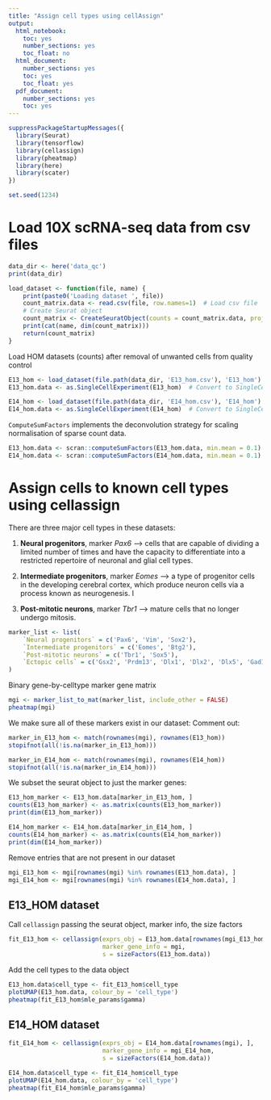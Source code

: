 ```yaml
---
title: "Assign cell types using cellAssign"
output:
  html_notebook:
    toc: yes
    number_sections: yes
    toc_float: no
  html_document:
    number_sections: yes
    toc: yes
    toc_float: yes
  pdf_document:
    number_sections: yes
    toc: yes
---
```



```r
suppressPackageStartupMessages({
  library(Seurat)
  library(tensorflow)
  library(cellassign)
  library(pheatmap)
  library(here)
  library(scater)
})
```

```r
set.seed(1234)
```



# Load 10X scRNA-seq data from csv files

```r
data_dir <- here('data_qc')
print(data_dir)
```

```r
load_dataset <- function(file, name) {
    print(paste0('Loading dataset ', file))
    count_matrix.data <- read.csv(file, row.names=1)  # Load csv file
    # Create Seurat object
    count_matrix <- CreateSeuratObject(counts = count_matrix.data, project=name)
    print(cat(name, dim(count_matrix)))
    return(count_matrix)
}
```

Load HOM datasets (counts) after removal of unwanted cells from quality control

```r
E13_hom <- load_dataset(file.path(data_dir, 'E13_hom.csv'), 'E13_hom')
E13_hom.data <- as.SingleCellExperiment(E13_hom)  # Convert to SingleCellExperiment class

E14_hom <- load_dataset(file.path(data_dir, 'E14_hom.csv'), 'E14_hom')
E14_hom.data <- as.SingleCellExperiment(E14_hom)  # Convert to SingleCellExperiment class
```



`ComputeSumFactors` implements the deconvolution strategy for scaling normalisation of sparse count data.

```r
E13_hom.data <- scran::computeSumFactors(E13_hom.data, min.mean = 0.1)
E14_hom.data <- scran::computeSumFactors(E14_hom.data, min.mean = 0.1)
```


# Assign cells to known cell types using cellassign

There are three major cell types in these datasets:

1. **Neural progenitors**, marker *Pax6* --> cells that are capable of dividing a limited number of times and have the capacity to differentiate into a restricted repertoire of neuronal and glial cell types.

2. **Intermediate progenitors**, marker *Eomes* --> a type of progenitor cells in the developing cerebral cortex, which produce neuron cells via a process known as neurogenesis. I

3. **Post-mitotic neurons**, marker *Tbr1* --> mature cells that no longer undergo mitosis.

```r
marker_list <- list(
    `Neural progenitors` = c('Pax6', 'Vim', 'Sox2'),
    `Intermediate progenitors` = c('Eomes', 'Btg2'),
    `Post-mitotic neurons` = c('Tbr1', 'Sox5'),
    `Ectopic cells` = c('Gsx2', 'Prdm13', 'Dlx1', 'Dlx2', 'Dlx5', 'Gad1', 'Gad2', 'Ptf1a', 'Msx3', 'Helt', 'Olig3')
)
```


Binary gene-by-celltype marker gene matrix

```r
mgi <- marker_list_to_mat(marker_list, include_other = FALSE)
pheatmap(mgi)
```


We make sure all of these markers exist in our dataset:
Comment out:

```r
marker_in_E13_hom <- match(rownames(mgi), rownames(E13_hom))
stopifnot(all(!is.na(marker_in_E13_hom)))

marker_in_E14_hom <- match(rownames(mgi), rownames(E14_hom))
stopifnot(all(!is.na(marker_in_E14_hom)))
```



We subset the seurat object to just the marker genes:

```r
E13_hom_marker <- E13_hom.data[marker_in_E13_hom, ]
counts(E13_hom_marker) <- as.matrix(counts(E13_hom_marker))
print(dim(E13_hom_marker))

E14_hom_marker <- E14_hom.data[marker_in_E14_hom, ]
counts(E14_hom_marker) <- as.matrix(counts(E14_hom_marker))
print(dim(E14_hom_marker))
```

Remove entries that are not present in our dataset

```r
mgi_E13_hom <- mgi[rownames(mgi) %in% rownames(E13_hom.data), ]
mgi_E14_hom <- mgi[rownames(mgi) %in% rownames(E14_hom.data), ]
```



## E13_HOM dataset

Call `cellassign` passing the seurat object, marker info, the size factors

```r
fit_E13_hom <- cellassign(exprs_obj = E13_hom.data[rownames(mgi_E13_hom), ],
                          marker_gene_info = mgi,
                          s = sizeFactors(E13_hom.data))
```

Add the cell types to the data object

```r
E13_hom.data$cell_type <- fit_E13_hom$cell_type
plotUMAP(E13_hom.data, colour_by = 'cell_type')
pheatmap(fit_E13_hom$mle_params$gamma)
```



## E14_HOM dataset


```r
fit_E14_hom <- cellassign(exprs_obj = E14_hom.data[rownames(mgi), ],
                          marker_gene_info = mgi_E14_hom,
                          s = sizeFactors(E14_hom.data))
```


```r
E14_hom.data$cell_type <- fit_E14_hom$cell_type
plotUMAP(E14_hom.data, colour_by = 'cell_type')
pheatmap(fit_E14_hom$mle_params$gamma)
```
